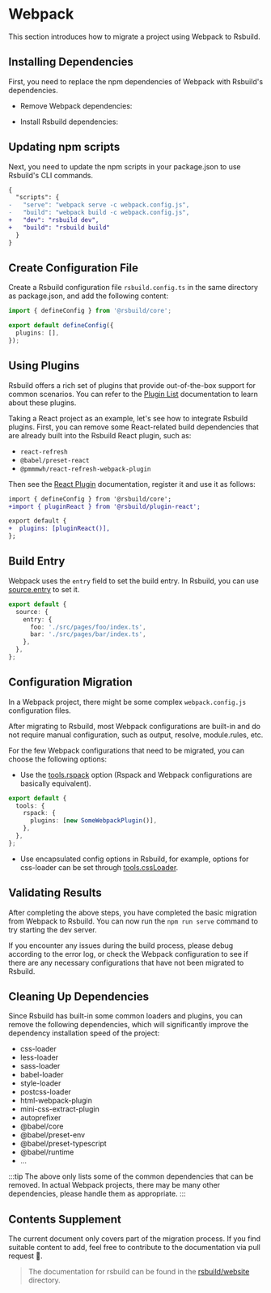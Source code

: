 # Webpack

This section introduces how to migrate a project using Webpack to Rsbuild.

## Installing Dependencies

First, you need to replace the npm dependencies of Webpack with Rsbuild's dependencies.


- Remove Webpack dependencies:

<PackageManagerTabs command="remove webpack webpack-cli webpack-dev-server" />

- Install Rsbuild dependencies:

<PackageManagerTabs command="add @rsbuild/core -D" />

## Updating npm scripts

Next, you need to update the npm scripts in your package.json to use Rsbuild's CLI commands.

```diff title="package.json"
{
  "scripts": {
-   "serve": "webpack serve -c webpack.config.js",
-   "build": "webpack build -c webpack.config.js",
+   "dev": "rsbuild dev",
+   "build": "rsbuild build"
  }
}
```

## Create Configuration File

Create a Rsbuild configuration file `rsbuild.config.ts` in the same directory as package.json, and add the following content:

```ts title="rsbuild.config.ts"
import { defineConfig } from '@rsbuild/core';

export default defineConfig({
  plugins: [],
});
```

## Using Plugins

Rsbuild offers a rich set of plugins that provide out-of-the-box support for common scenarios. You can refer to the [Plugin List](/plugins/list/index) documentation to learn about these plugins.

Taking a React project as an example, let's see how to integrate Rsbuild plugins. First, you can remove some React-related build dependencies that are already built into the Rsbuild React plugin, such as:

- `react-refresh`
- `@babel/preset-react`
- `@pmmmwh/react-refresh-webpack-plugin`

Then see the [React Plugin](/plugins/list/plugin-react) documentation, register it and use it as follows:

```diff
import { defineConfig } from '@rsbuild/core';
+import { pluginReact } from '@rsbuild/plugin-react';

export default {
+  plugins: [pluginReact()],
};
```

## Build Entry

Webpack uses the `entry` field to set the build entry. In Rsbuild, you can use [source.entry](/config/source/entry) to set it.

```ts title="rsbuild.config.ts"
export default {
  source: {
    entry: {
      foo: './src/pages/foo/index.ts',
      bar: './src/pages/bar/index.ts',
    },
  },
};
```

## Configuration Migration

In a Webpack project, there might be some complex `webpack.config.js` configuration files.

After migrating to Rsbuild, most Webpack configurations are built-in and do not require manual configuration, such as output, resolve, module.rules, etc.

For the few Webpack configurations that need to be migrated, you can choose the following options:

- Use the [tools.rspack](/config/tools/rspack) option (Rspack and Webpack configurations are basically equivalent).

```ts title="rsbuild.config.ts"
export default {
  tools: {
    rspack: {
      plugins: [new SomeWebpackPlugin()],
    },
  },
};
```

- Use encapsulated config options in Rsbuild, for example, options for css-loader can be set through [tools.cssLoader](/config/tools/css-loader).

## Validating Results

After completing the above steps, you have completed the basic migration from Webpack to Rsbuild. You can now run the `npm run serve` command to try starting the dev server.

If you encounter any issues during the build process, please debug according to the error log, or check the Webpack configuration to see if there are any necessary configurations that have not been migrated to Rsbuild.

## Cleaning Up Dependencies

Since Rsbuild has built-in some common loaders and plugins, you can remove the following dependencies, which will significantly improve the dependency installation speed of the project:

- css-loader
- less-loader
- sass-loader
- babel-loader
- style-loader
- postcss-loader
- html-webpack-plugin
- mini-css-extract-plugin
- autoprefixer
- @babel/core
- @babel/preset-env
- @babel/preset-typescript
- @babel/runtime
- ...

:::tip
The above only lists some of the common dependencies that can be removed. In actual Webpack projects, there may be many other dependencies, please handle them as appropriate.
:::

## Contents Supplement

The current document only covers part of the migration process. If you find suitable content to add, feel free to contribute to the documentation via pull request 🤝.

> The documentation for rsbuild can be found in the [rsbuild/website](https://github.com/web-infra-dev/rsbuild/tree/main/website) directory.
